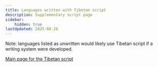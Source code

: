 ```yaml
---
title: Languages written with Tibetan script
description: Supplementary script page
sidebar:
    hidden: true
lastUpdated: 2025-08-28
---
```



Note: languages listed as unwritten would likely use Tibetan script if a writing system were developed.

<WsList script='Tibt' />

[Main page for the Tibetan script](/scrlang/script-tibt)

